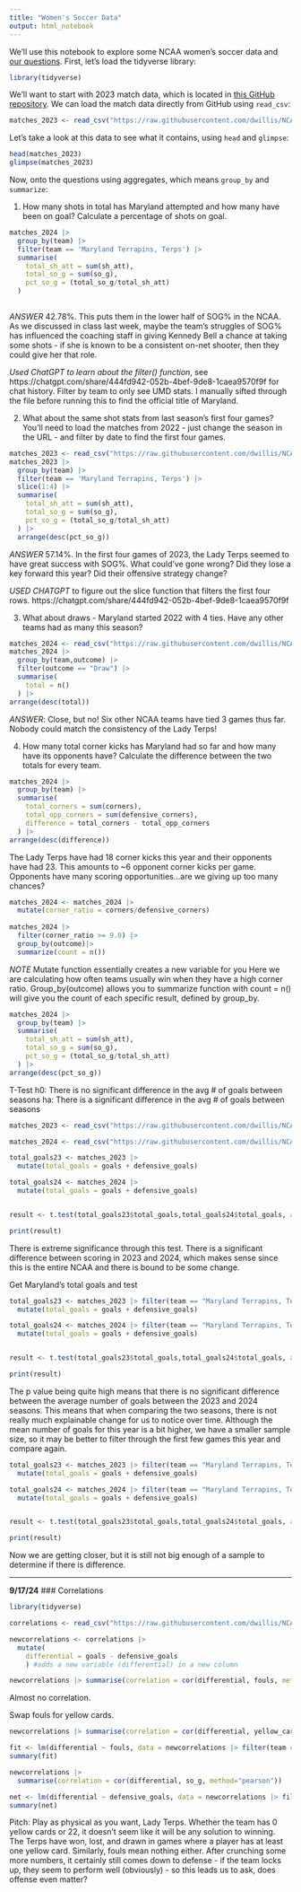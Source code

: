 ```yaml
---
title: "Women's Soccer Data"
output: html_notebook
---
```


We'll use this notebook to explore some NCAA women's soccer data and [our questions](https://docs.google.com/spreadsheets/d/1kTSrnl1URmcexIWLDMWqDnp3q-c2OS45uifnhjp10n4/edit#gid=0). First, let's load the tidyverse library:

```r
library(tidyverse)
```

We'll want to start with 2023 match data, which is located in [this GitHub repository](https://github.com/dwillis/NCAAWomensSoccerData). We can load the match data directly from GitHub using `read_csv`:


```r
matches_2023 <- read_csv("https://raw.githubusercontent.com/dwillis/NCAAWomensSoccerData/main/data/ncaa_womens_soccer_matchstats_2023.csv")
```

Let's take a look at this data to see what it contains, using `head` and `glimpse`:

```r
head(matches_2023)
glimpse(matches_2023)
```

Now, onto the questions using aggregates, which means `group_by` and `summarize`:

1. How many shots in total has Maryland attempted and how many have been on goal? Calculate a percentage of shots on goal.

```r
matches_2024 |>
  group_by(team) |>
  filter(team == 'Maryland Terrapins, Terps') |>
  summarise(
    total_sh_att = sum(sh_att),
    total_so_g = sum(so_g),
    pct_so_g = (total_so_g/total_sh_att)
  )
  
```
*ANSWER* 42.78%. This puts them in the lower half of SOG% in the NCAA. As we discussed in class last week, maybe the team's struggles of SOG% has influenced the coaching staff in giving Kennedy Bell a chance at taking some shots - if she is known to be a consistent on-net shooter, then they could give her that role. 

*Used ChatGPT to learn about the filter() function*, see https://chatgpt.com/share/444fd942-052b-4bef-9de8-1caea9570f9f for chat history. Filter by team to only see UMD stats. I manually sifted through the file before running this to find the official title of Maryland. 


2. What about the same shot stats from last season's first four games? You'll need to load the matches from 2022 - just change the season in the URL - and filter by date to find the first four games.

```r
matches_2023 <- read_csv("https://raw.githubusercontent.com/dwillis/NCAAWomensSoccerData/main/data/ncaa_womens_soccer_matchstats_2023.csv")
matches_2023 |>
  group_by(team) |>
  filter(team == 'Maryland Terrapins, Terps') |>
  slice(1:4) |>
  summarise(
    total_sh_att = sum(sh_att),
    total_so_g = sum(so_g),
    pct_so_g = (total_so_g/total_sh_att)
  ) |>
  arrange(desc(pct_so_g))  
```
*ANSWER* 57.14%. In the first four games of 2023, the Lady Terps seemed to have great success with SOG%. What could've gone wrong? Did they lose a key forward this year? Did their offensive strategy change? 

*USED CHATGPT* to figure out the slice function that filters the first four rows. 
https://chatgpt.com/share/444fd942-052b-4bef-9de8-1caea9570f9f


3. What about draws - Maryland started 2022 with 4 ties. Have any other teams had as many this season?

```r
matches_2024 <- read_csv("https://raw.githubusercontent.com/dwillis/NCAAWomensSoccerData/main/data/ncaa_womens_soccer_matchstats_2024.csv")
matches_2024 |>
  group_by(team,outcome) |>
  filter(outcome == "Draw") |>
  summarise(
    total = n()
  ) |>
arrange(desc(total))
```
*ANSWER*: Close, but no! Six other NCAA teams have tied 3 games thus far. Nobody could match the consistency of the Lady Terps!

4. How many total corner kicks has Maryland had so far and how many have its opponents have? Calculate the difference between the two totals for every team.

```r
matches_2024 |>
  group_by(team) |>
  summarise(
    total_corners = sum(corners),
    total_opp_corners = sum(defensive_corners),
    difference = total_corners - total_opp_corners
  ) |>
arrange(desc(difference))
```
The Lady Terps have had 18 corner kicks this year and their opponents have had 23. This amounts to ~6 opponent corner kicks per game. Opponents have many scoring opportunities...are we giving up too many chances?


```r
matches_2024 <- matches_2024 |>
  mutate(corner_ratio = corners/defensive_corners)
  
matches_2024 |> 
  filter(corner_ratio >= 9.0) |>
  group_by(outcome)|>
  summarize(count = n())


```

*NOTE* Mutate function essentially creates a new variable for you
Here we are calculating how often teams usually win when they have a high corner ratio. 
Group_by(outcome) allows you to 
summarize function with count = n() will give you the count of each specific result, defined by group_by.

```r
matches_2024 |>
  group_by(team) |>
  summarise(
    total_sh_att = sum(sh_att),
    total_so_g = sum(so_g),
    pct_so_g = (total_so_g/total_sh_att)
  ) |>
arrange(desc(pct_so_g))
```


T-Test
h0: There is no significant difference in the avg # of goals between seasons
ha: There is a significant difference in the avg # of goals between seasons

```r
matches_2023 <- read_csv("https://raw.githubusercontent.com/dwillis/NCAAWomensSoccerData/main/data/ncaa_womens_soccer_matchstats_2023.csv")

matches_2024 <- read_csv("https://raw.githubusercontent.com/dwillis/NCAAWomensSoccerData/main/data/ncaa_womens_soccer_matchstats_2024.csv")

```

```r
total_goals23 <- matches_2023 |> 
  mutate(total_goals = goals + defensive_goals)

total_goals24 <- matches_2024 |> 
  mutate(total_goals = goals + defensive_goals)


result <- t.test(total_goals23$total_goals,total_goals24$total_goals, alternative = "two.sided", var.equal = TRUE)

print(result)
```
There is extreme significance through this test. There is a significant difference between scoring in 2023 and 2024, which makes sense since this is the entire NCAA and there is bound to be some change. 


Get Maryland's total goals and test
```r
total_goals23 <- matches_2023 |> filter(team == "Maryland Terrapins, Terps") |> 
  mutate(total_goals = goals + defensive_goals)

total_goals24 <- matches_2024 |> filter(team == "Maryland Terrapins, Terps") |> 
  mutate(total_goals = goals + defensive_goals)


result <- t.test(total_goals23$total_goals,total_goals24$total_goals, alternative = "two.sided", var.equal = TRUE)

print(result)
```


The p value being quite high means that there is no significant difference between the average number of goals between the 2023 and 2024 seasons. This means that when comparing the two seasons, there is not really much explainable change for us to notice over time. Although the mean number of goals for this year is a bit higher, we have a smaller sample size, so it may be better to filter through the first few games this year and compare again. 

```r
total_goals23 <- matches_2023 |> filter(team == "Maryland Terrapins, Terps") |> filter(date < '2023-09-12') |>
  mutate(total_goals = goals + defensive_goals)

total_goals24 <- matches_2024 |> filter(team == "Maryland Terrapins, Terps") |> 
  mutate(total_goals = goals + defensive_goals)


result <- t.test(total_goals23$total_goals,total_goals24$total_goals, alternative = "two.sided", var.equal = TRUE)

print(result)
```

Now we are getting closer, but it is still not big enough of a sample to determine if there is difference. 

----------
**9/17/24**
### Correlations

```r
library(tidyverse)

correlations <- read_csv("https://raw.githubusercontent.com/dwillis/NCAAWomensSoccerData/main/data/ncaa_womens_soccer_matchstats_2024.csv")
```

```r
newcorrelations <- correlations |> 
  mutate(
    differential = goals - defensive_goals
    ) #adds a new variable (differential) in a new column
```

```r
newcorrelations |> summarise(correlation = cor(differential, fouls, method="pearson"))
```
Almost no correlation. 


Swap fouls for yellow cards.
```r
newcorrelations |> summarise(correlation = cor(differential, yellow_cards, method="pearson"))


```


```r
fit <- lm(differential ~ fouls, data = newcorrelations |> filter(team == "Maryland Terrapins, Terps"))
summary(fit)
```


```r
newcorrelations |> 
  summarise(correlation = cor(differential, so_g, method="pearson"))
```

```r
net <- lm(differential ~ defensive_goals, data = newcorrelations |> filter(team == "Maryland Terrapins, Terps"))
summary(net)
```


Pitch:
Play as physical as you want, Lady Terps. Whether the team has 0 yellow cards or 22, it doesn't seem like it will be any solution to winning. The Terps have won, lost, and drawn in games where a player has at least one yellow card. Similarly, fouls mean nothing either. After crunching some more numbers, it certainly still comes down to defense - if the team locks up, they seem to perform well (obviously) - so this leads us to ask, does offense even matter? 
